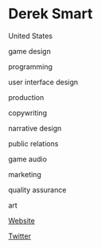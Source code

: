 # Derek Smart

<Location>

United States

</Location>

<Skills>

game design

programming

user interface design

production

copywriting

narrative design

public relations

game audio

marketing

quality assurance

art

</Skills>

<Personal>

[Website](http://www.dereksmart.org/)

[Twitter](https://twitter.com/dsmart)

</Personal>


